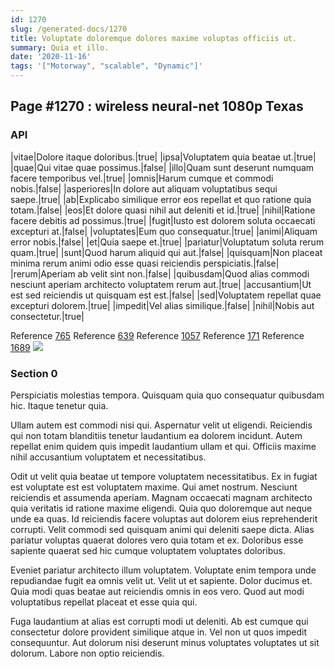 ```yaml
---
id: 1270
slug: /generated-docs/1270
title: Voluptate doloremque dolores maxime voluptas officiis ut.
summary: Quia et illo.
date: '2020-11-16'
tags: '["Motorway", "scalable", "Dynamic"]'
---
```


## Page #1270 : wireless neural-net 1080p Texas
### API

|vitae|Dolore itaque doloribus.|true|
|ipsa|Voluptatem quia beatae ut.|true|
|quae|Qui vitae quae possimus.|false|
|illo|Quam sunt deserunt numquam facere temporibus vel.|true|
|omnis|Harum cumque et commodi nobis.|false|
|asperiores|In dolore aut aliquam voluptatibus sequi saepe.|true|
|ab|Explicabo similique error eos repellat et quo ratione quia totam.|false|
|eos|Et dolore quasi nihil aut deleniti et id.|true|
|nihil|Ratione facere debitis ad possimus.|true|
|fugit|Iusto est dolorem soluta occaecati excepturi at.|false|
|voluptates|Eum quo consequatur.|true|
|animi|Aliquam error nobis.|false|
|et|Quia saepe et.|true|
|pariatur|Voluptatum soluta rerum quam.|true|
|sunt|Quod harum aliquid qui aut.|false|
|quisquam|Non placeat minima rerum animi odio esse quasi reiciendis perspiciatis.|false|
|rerum|Aperiam ab velit sint non.|false|
|quibusdam|Quod alias commodi nesciunt aperiam architecto voluptatem rerum aut.|true|
|accusantium|Ut est sed reiciendis ut quisquam est est.|false|
|sed|Voluptatem repellat quae excepturi dolorem.|true|
|impedit|Vel alias similique.|false|
|nihil|Nobis aut consectetur.|true|

Reference [765](/765)
Reference [639](/639)
Reference [1057](/1057)
Reference [171](/171)
Reference [1689](/1689)
![](/assets/cats-0.jpg)

### Section 0
Perspiciatis molestias tempora. Quisquam quia quo consequatur quibusdam hic. Itaque tenetur quia.
 Ullam autem est commodi nisi qui. Aspernatur velit ut eligendi. Reiciendis qui non totam blanditiis tenetur laudantium ea dolorem incidunt. Autem repellat enim quidem quis impedit laudantium ullam et qui. Officiis maxime nihil accusantium voluptatem et necessitatibus.
 Odit ut velit quia beatae ut tempore voluptatem necessitatibus. Ex in fugiat est voluptate est est voluptatem maxime. Qui amet nostrum. Nesciunt reiciendis et assumenda aperiam. Magnam occaecati magnam architecto quia veritatis id ratione maxime eligendi.
Quia quo doloremque aut neque unde ea quas. Id reiciendis facere voluptas aut dolorem eius reprehenderit corrupti. Velit commodi sed quisquam animi qui deleniti saepe dicta. Alias pariatur voluptas quaerat dolores vero quia totam et ex. Doloribus esse sapiente quaerat sed hic cumque voluptatem voluptates doloribus.
 Eveniet pariatur architecto illum voluptatem. Voluptate enim tempora unde repudiandae fugit ea omnis velit ut. Velit ut et sapiente. Dolor ducimus et. Quia modi quas beatae aut reiciendis omnis in eos vero. Quod aut modi voluptatibus repellat placeat et esse quia qui.
 Fuga laudantium at alias est corrupti modi ut deleniti. Ab est cumque qui consectetur dolore provident similique atque in. Vel non ut quos impedit consequuntur. Aut dolorum nisi deserunt minus voluptates voluptates ut sit dolorum. Labore non optio reiciendis.
